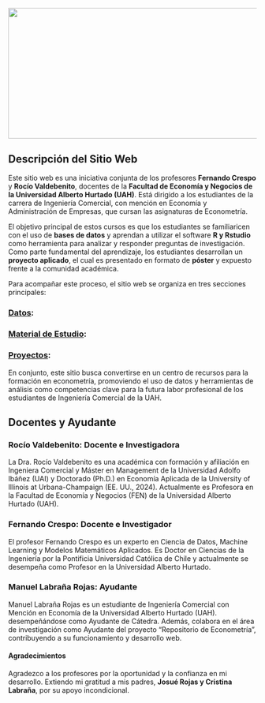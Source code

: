 ![](img/inicio.png){fig-align="left" width="20cm" height="7cm"}

## Descripción del Sitio Web

Este sitio web es una iniciativa conjunta de los profesores **Fernando Crespo** y **Rocío Valdebenito**, docentes de la **Facultad de Economía y Negocios de la Universidad Alberto Hurtado (UAH)**. Está dirigido a los estudiantes de la carrera de Ingeniería Comercial, con mención en Economía y Administración de Empresas, que cursan las asignaturas de Econometría.

El objetivo principal de estos cursos es que los estudiantes se familiaricen con el uso de **bases de datos** y aprendan a utilizar el software **R y Rstudio** como herramienta para analizar y responder preguntas de investigación. Como parte fundamental del aprendizaje, los estudiantes desarrollan un **proyecto aplicado**, el cual es presentado en formato de **póster** y expuesto frente a la comunidad académica.

Para acompañar este proceso, el sitio web se organiza en tres secciones principales:

### [**Datos**](datos.qmd):

### [**Material de Estudio**](codigos.qmd):

### [**Proyectos**](proyectos.qmd):

En conjunto, este sitio busca convertirse en un centro de recursos para la formación en econometría, promoviendo el uso de datos y herramientas de análisis como competencias clave para la futura labor profesional de los estudiantes de Ingeniería Comercial de la UAH.

## Docentes y Ayudante

### Rocío Valdebenito: Docente e Investigadora

La Dra. Rocío Valdebenito es una académica con formación y afiliación en Ingeniera Comercial y Máster en Management de la Universidad Adolfo Ibáñez (UAI) y Doctorado (Ph.D.) en Economía Aplicada de la University of Illinois at Urbana-Champaign (EE. UU., 2024). Actualmente es Profesora en la Facultad de Economía y Negocios (FEN) de la Universidad Alberto Hurtado (UAH).

### Fernando Crespo: Docente e Investigador

El profesor Fernando Crespo es un experto en Ciencia de Datos, Machine Learning y Modelos Matemáticos Aplicados. Es Doctor en Ciencias de la Ingeniería por la Pontificia Universidad Católica de Chile y actualmente se desempeña como Profesor en la Universidad Alberto Hurtado.

### Manuel Labraña Rojas: Ayudante

Manuel Labraña Rojas es un estudiante de Ingeniería Comercial con Mención en Economía de la Universidad Alberto Hurtado (UAH). desempeñándose como Ayudante de Cátedra. Además, colabora en el área de investigación como Ayudante del proyecto "Repositorio de Econometría", contribuyendo a su funcionamiento y desarrollo web.

#### Agradecimientos

Agradezco a los profesores por la oportunidad y la confianza en mi desarrollo. Extiendo mi gratitud a mis padres, **Josué Rojas y Cristina Labraña**, por su apoyo incondicional.

